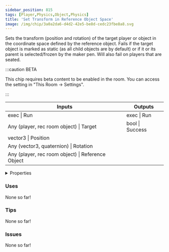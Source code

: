 ```yaml
---
sidebar_position: 815
tags: [Player,Physics,Object,Physics]
title: 'Set Transform in Reference Object Space'
image: /img/chip/3a0a2da6-d4d2-42e5-be8d-cedc23fbe8a8.svg
---
```


Sets the transform (position and rotation) of the target player or object in the coordinate space defined by the reference object. Fails if the target object is marked as static (as all child objects are by default) or if it or its parent is selected/frozen by the maker pen. Will also fail on players that are seated.  

:::caution BETA

This chip requires beta content to be enabled in the room. You can access the setting in "This Room -> Settings".

:::

<IChip uuid="3a0a2da6-d4d2-42e5-be8d-cedc23fbe8a8"/>

<table><thead><tr><th>Inputs</th><th>Outputs</th></tr></thead><tbody><tr><td>exec | Run</td><td>exec | Run</td></tr><tr><td>Any (player, rec room object) | Target</td><td>bool | Success</td></tr><tr><td>vector3 | Position</td><td /></tr><tr><td>Any (vector3, quaternion) | Rotation</td><td /></tr><tr><td>Any (player, rec room object) | Reference Object</td><td /></tr></tbody></table>

<details>
  <summary>Properties</summary>
  <div>
    <div>
    <table>
      <tbody>
        <tr>
          <td>Is beta required?</td>
          <td>Yes</td>
        </tr>
        <tr>
          <td>Is chip a trolling risk?</td>
          <td>No</td>
        </tr>
        <tr>
          <td>Is chip a role assignment risk?</td>
          <td>No</td>
        </tr>
        <tr>
          <td>Chip UUID</td>
          <td>3a0a2da6-d4d2-42e5-be8d-cedc23fbe8a8</td>
        </tr>
        <tr>
          <td>Room availability</td>
          <td>Available everywhere</td>
        </tr>
      </tbody>
    </table>
    </div>
  </div>
</details>

### Uses

None so far!

### Tips

None so far!

### Issues

None so far!